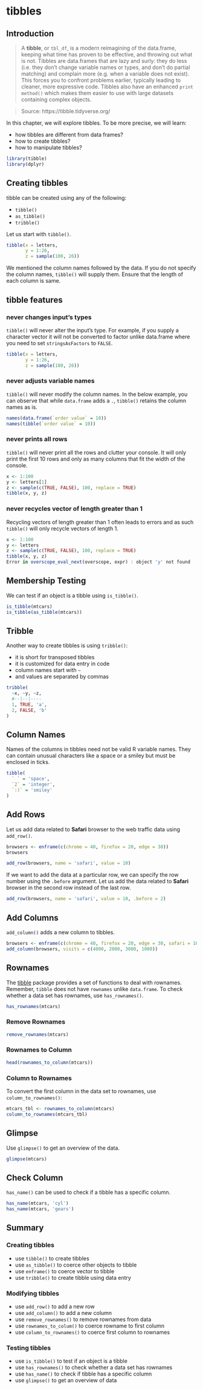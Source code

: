 # tibbles {#tibbles}

## Introduction

> A **tibble**, or `tbl_df`, is a modern reimagining of the data.frame, keeping what time has proven to be effective, and throwing out what is not. Tibbles are data.frames that are lazy and surly: they do less (i.e. they don’t change variable names or types, and don’t do partial matching) and complain more (e.g. when a variable does not exist). This forces you to confront problems earlier, typically leading to cleaner, more expressive code. Tibbles also have an enhanced `print method()` which makes them easier to use with large datasets containing complex objects.

> Source: https://tibble.tidyverse.org/

In this chapter, we will explore tibbles. To be more precise, we will learn:

- how tibbles are different from data frames?
- how to create tibbles?
- how to manipulate tibbles?

```r
library(tibble)
library(dplyr)
```

## Creating tibbles

tibble can be created using any of the following:

- `tibble()`
- `as_tibble()`
- `tribble()`

Let us start with `tibble()`. 

```r
tibble(x = letters,
       y = 1:26,
       z = sample(100, 26))
```

We mentioned the column names followed by the data. If you do not specify the
column names, `tibble()` will supply them. Ensure that the length of each column
is same.

## tibble features

### never changes input's types

`tibble()` will never alter the input's type. For example, if you supply a 
character vector it will not be converted to factor unlike data.frame where
you need to set `stringsAsFactors` to `FALSE`.

```r
tibble(x = letters,
       y = 1:26,
       z = sample(100, 26))
```

### never adjusts variable names

`tibble()` will never modify the column names. In the below example, you can 
observe that while `data.frame` adds a `.`, `tibble()` retains the column names
as is.

```r
names(data.frame(`order value` = 10))
names(tibble(`order value` = 10))
```

### never prints all rows

`tibble()` will never print all the rows and clutter your console. It will only 
print the first 10 rows and only as many columns that fit the width of the 
console.

```r
x <- 1:100
y <- letters[1]
z <- sample(c(TRUE, FALSE), 100, replace = TRUE)
tibble(x, y, z)
```

### never recycles vector of length greater than 1

Recycling vectors of length greater than 1 often leads to errors and as such 
`tibble()` will only recycle vectors of length 1.

```r
x <- 1:100
y <- letters
z <- sample(c(TRUE, FALSE), 100, replace = TRUE)
tibble(x, y, z)
Error in overscope_eval_next(overscope, expr) : object 'y' not found
```

## Membership Testing

We can test if an object is a tibble using `is_tibble()`.

```r
is_tibble(mtcars)
is_tibble(as_tibble(mtcars))
```

## Tribble

Another way to create tibbles is using `tribble()`: 

- it is short for transposed tibbles
- it is customized for data entry in code 
- column names start with `~` 
- and values are separated by commas

```r
tribble(
  ~x, ~y, ~z,
  #--|--|----
  1, TRUE, 'a',
  2, FALSE, 'b'
)
```

## Column Names

Names of the columns in tibbles need not be valid R variable names. They can 
contain unusual characters like a space or a smiley but must be enclosed in 
ticks. 

```r
tibble(
  ` ` = 'space',
  `2` = 'integer',
  `:)` = 'smiley'
)
```

## Add Rows

Let us add data related to **Safari** browser to the web traffic data using 
`add_row()`.

```r
browsers <- enframe(c(chrome = 40, firefox = 20, edge = 30))
browsers
```

```r
add_row(browsers, name = 'safari', value = 10)
```

If we want to add the data at a particular row, we can specify the row number 
using the `.before` argument. Let us add the data related to **Safari** browser 
in the second row instead of the last row.

```r
add_row(browsers, name = 'safari', value = 10, .before = 2)
```

## Add Columns

`add_column()` adds a new column to tibbles.

```r
browsers <- enframe(c(chrome = 40, firefox = 20, edge = 30, safari = 10))
add_column(browsers, visits = c(4000, 2000, 3000, 1000))
```

## Rownames

The [tibble](tibble.tidyverse.org) package provides a set of functions to deal 
with rownames. Remember, `tibble` does not have `rownames` unlike `data.frame`. 
To check whether a data set has rownames, use `has_rownames()`.

```r
has_rownames(mtcars)
```

### Remove Rownames

```r
remove_rownames(mtcars)
```

### Rownames to Column

```r
head(rownames_to_column(mtcars))
```

### Column to Rownames

To convert the first column in the data set to rownames, use `column_to_rownames()`:

```r
mtcars_tbl <- rownames_to_column(mtcars)
column_to_rownames(mtcars_tbl)
```

## Glimpse

Use `glimpse()` to get an overview of the data.

```r
glimpse(mtcars)
```

## Check Column 

`has_name()` can be used to check if a tibble has a specific column.

```r
has_name(mtcars, 'cyl')
has_name(mtcars, 'gears')
```

## Summary

### Creating tibbles

- use `tibble()` to create tibbles
- use `as_tibble()` to coerce other objects to tibble
- use `enframe()` to coerce vector to tibble
- use `tribble()` to create tibble using data entry

### Modifying tibbles

- use `add_row()` to add a new row
- use `add_column()` to add a new column
- use `remove_rownames()` to remove rownames from data
- use `rownames_to_colum()` to coerce rowname to first column
- use `column_to_rownames()` to coerce first column to rownames

### Testing tibbles

- use `is_tibble()` to test if an object is a tibble
- use `has_rownames()` to check whether a data set has rownames
- use `has_name()` to check if tibble has a specific column 
- use `glimpse()` to get an overview of data